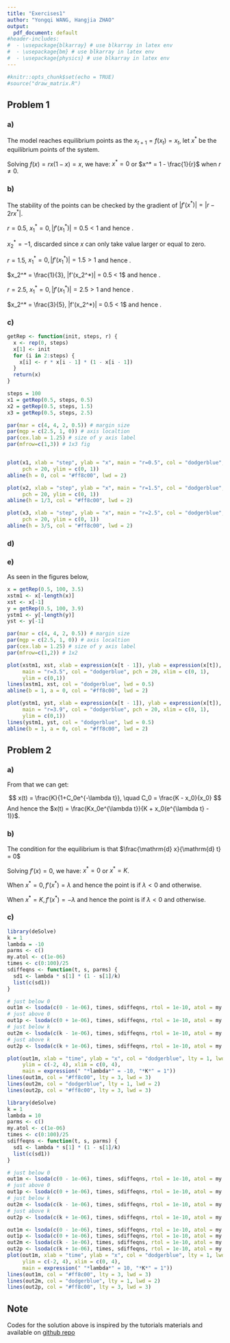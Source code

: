 ```yaml
---
title: "Exercises1"
author: "Yongqi WANG, Hangjia ZHAO"
output:
  pdf_document: default
#header-includes:
#  - \usepackage{blkarray} # use blkarray in latex env
#  - \usepackage{bm} # use blkarray in latex env
#  - \usepackage{physics} # use blkarray in latex env
---
```


```r
#knitr::opts_chunk$set(echo = TRUE)
#source("draw_matrix.R")
```

\newcommand{\m}[1]{\mathbf{#1}}
\newcommand{\myoe}[2]{\frac{\mathrm{d} #1}{\mathrm{d} #2}}

## Problem 1

### a)

The model reaches equilibrium points as the $x_{t+1} = f(x_t) = x_t$, let $x^*$ be the equilibrium points of the system.

Solving $f(x) = rx(1-x) = x$, we have: $x^* = 0$ or $x^* = 1 - \frac{1}{r}$ when $r \not= 0$.

### b) 

The stability of the points can be checked by the gradient of $|f'(x^*)| = |r - 2rx^*|$.

$r = 0.5$, $x^*_1 = 0, |f'(x_1^*)| = 0.5 < 1$ and hence \textbf{attractive and stable}.

$x_2^* = -1$, discarded since $x$ can only take value larger or equal to zero.


$r = 1.5$, $x^*_1 = 0, |f'(x_1^*)| = 1.5 > 1$ and hence \textbf{repelling and unstable}.

$x_2^* = \frac{1}{3}, |f'(x_2^*)| = 0.5 < 1$ and hence \textbf{attractive and stable}.


$r = 2.5$, $x^*_1 = 0, |f'(x_1^*)| = 2.5 > 1$ and hence \textbf{repelling and unstable}.

$x_2^* = \frac{3}{5}, |f'(x_2^*)| = 0.5 < 1$ and hence \textbf{attractive and stable}.


### c)

```r
getRep <- function(init, steps, r) {
  x <- rep(0, steps)
  x[1] <- init
  for (i in 2:steps) {
    x[i] <- r * x[i - 1] * (1 - x[i - 1])
  }
  return(x)
}

steps = 100
x1 = getRep(0.5, steps, 0.5)
x2 = getRep(0.5, steps, 1.5)
x3 = getRep(0.5, steps, 2.5)

par(mar = c(4, 4, 2, 0.5)) # margin size
par(mgp = c(2.5, 1, 0)) # axis localtion
par(cex.lab = 1.25) # size of y axis label 
par(mfrow=c(1,3)) # 1x3 fig


plot(x1, xlab = "step", ylab = "x", main = "r=0.5", col = "dodgerblue",
     pch = 20, ylim = c(0, 1))
abline(h = 0, col = "#ff8c00", lwd = 2)

plot(x2, xlab = "step", ylab = "x", main = "r=1.5", col = "dodgerblue",
     pch = 20, ylim = c(0, 1))
abline(h = 1/3, col = "#ff8c00", lwd = 2)

plot(x3, xlab = "step", ylab = "x", main = "r=2.5", col = "dodgerblue",
     pch = 20, ylim = c(0, 1))
abline(h = 3/5, col = "#ff8c00", lwd = 2)
```


### d) 
### e)

As seen in the figures below, 

```r
x = getRep(0.5, 100, 3.5)
xstm1 <- x[-length(x)]
xst <- x[-1]
y = getRep(0.5, 100, 3.9)
ystm1 <- y[-length(y)]
yst <- y[-1]

par(mar = c(4, 4, 2, 0.5)) # margin size
par(mgp = c(2.5, 1, 0)) # axis localtion
par(cex.lab = 1.25) # size of y axis label 
par(mfrow=c(1,2)) # 1x2

plot(xstm1, xst, xlab = expression(x[t - 1]), ylab = expression(x[t]),
     main = "r=3.5", col = "dodgerblue", pch = 20, xlim = c(0, 1), 
     ylim = c(0,1))
lines(xstm1, xst, col = "dodgerblue", lwd = 0.5)
abline(b = 1, a = 0, col = "#ff8c00", lwd = 2)

plot(ystm1, yst, xlab = expression(x[t - 1]), ylab = expression(x[t]),
     main = "r=3.9", col = "dodgerblue", pch = 20, xlim = c(0, 1), 
     ylim = c(0,1))
lines(ystm1, yst, col = "dodgerblue", lwd = 0.5)
abline(b = 1, a = 0, col = "#ff8c00", lwd = 2)
```

## Problem 2

### a)

\begin{align*}
\int \frac{d x(t)}{x(t)(1 - \frac{x(t)}{K})} &= \int \lambda dt \quad \text{separation of variables}\\
\int \frac{dx(t)}{x(t)} + \int \frac{dx(t)}{K-x(t)} &= \int \lambda dt \\
\ln{|x(t)|} - \ln{|K - x(t)|} &= \lambda t + C \\
\ln{|\frac{K-x(t)}{x(t)}|} &= -(\lambda t + C) \\
|\frac{K-x(t)}{x(t)}| &= e^{-(\lambda t + C)} \\
\frac{K-x(t)}{x(t)} &= e^{-\lambda t} C_0
\end{align*}

From that we can get:

$$
x(t) = \frac{K}{1+C_0e^{-\lambda t}}, \quad C_0 = \frac{K - x_0}{x_0}
$$
And hence the $x(t) = \frac{Kx_0e^{\lambda t}}{K + x_0(e^{\lambda t} - 1)}$.

### b)

The condition for the equilibrium is that $\myoe{x}{t} = 0$

Solving $f'(x) = 0$, we have: $x^* = 0$ or $x^* = K$.

When $x^* = 0, f'(x^*) = \lambda$ and hence the point is \textbf{stable} if $\lambda <0$ and \textbf{unstable} otherwise.

When $x^* = K, f'(x^*) = -\lambda$ and hence the point is \textbf{unstable} if $\lambda <0$ and \textbf{stable} otherwise.

### c)

```r
library(deSolve)
k = 1
lambda = -10
parms <- c()
my.atol <- c(1e-06)
times <- c(0:100)/25
sdiffeqns <- function(t, s, parms) {
  sd1 <- lambda * s[1] * (1 - s[1]/k)
  list(c(sd1))
}

# just below 0
out1m <- lsoda(c(0 - 1e-06), times, sdiffeqns, rtol = 1e-10, atol = my.atol)
# just above 0
out1p <- lsoda(c(0 + 1e-06), times, sdiffeqns, rtol = 1e-10, atol = my.atol)
# just below k
out2m <- lsoda(c(k - 1e-06), times, sdiffeqns, rtol = 1e-10, atol = my.atol)
# just above k
out2p <- lsoda(c(k + 1e-06), times, sdiffeqns, rtol = 1e-10, atol = my.atol)

plot(out1m, xlab = "time", ylab = "x", col = "dodgerblue", lty = 1, lwd = 2, 
     ylim = c(-2, 4), xlim = c(0, 4),
     main = expression(" "*lambda*" = -10, "*K*" = 1"))
lines(out1m, col = "#ff8c00", lty = 3, lwd = 3)
lines(out2m, col = "dodgerblue", lty = 1, lwd = 2)
lines(out2p, col = "#ff8c00", lty = 3, lwd = 3)
```

```r
library(deSolve)
k = 1
lambda = 10
parms <- c()
my.atol <- c(1e-06)
times <- c(0:100)/25
sdiffeqns <- function(t, s, parms) {
  sd1 <- lambda * s[1] * (1 - s[1]/k)
  list(c(sd1))
}

# just below 0
out1m <- lsoda(c(0 - 1e-06), times, sdiffeqns, rtol = 1e-10, atol = my.atol)
# just above 0
out1p <- lsoda(c(0 + 1e-06), times, sdiffeqns, rtol = 1e-10, atol = my.atol)
# just below k
out2m <- lsoda(c(k - 1e-06), times, sdiffeqns, rtol = 1e-10, atol = my.atol)
# just above k
out2p <- lsoda(c(k + 1e-06), times, sdiffeqns, rtol = 1e-10, atol = my.atol)

out1m <- lsoda(c(0 - 1e-06), times, sdiffeqns, rtol = 1e-10, atol = my.atol)
out1p <- lsoda(c(0 + 1e-06), times, sdiffeqns, rtol = 1e-10, atol = my.atol)
out2m <- lsoda(c(k - 1e-06), times, sdiffeqns, rtol = 1e-10, atol = my.atol)
out2p <- lsoda(c(k + 1e-06), times, sdiffeqns, rtol = 1e-10, atol = my.atol)
plot(out1m, xlab = "time", ylab = "x", col = "dodgerblue", lty = 1, lwd = 2, 
     ylim = c(-2, 4), xlim = c(0, 4),
     main = expression(" "*lambda*" = 10, "*K*" = 1"))
lines(out1m, col = "#ff8c00", lty = 3, lwd = 3)
lines(out2m, col = "dodgerblue", lty = 1, lwd = 2)
lines(out2p, col = "#ff8c00", lty = 3, lwd = 3)
```

## Note

Codes for the solution above is inspired by the tutorials materials and available on [github repo](https://github.com/wyq977/evolutionary-dynamics-2019)